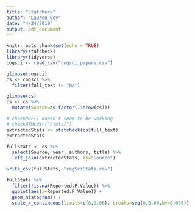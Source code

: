 ```yaml
---
title: "Statcheck"
author: "Lauren Oey"
date: "4/24/2019"
output: pdf_document
---
```


```r
knitr::opts_chunk$set(echo = TRUE)
library(statcheck)
library(tidyverse)
cogsci <- read_csv("cogsci_papers.csv")
```

```r
glimpse(cogsci)
cs <- cogsci %>%
  filter(full_text != "NA")

glimpse(cs)
cs <- cs %>%
  mutate(Source=as.factor(1:nrow(cs)))

# checkPDF() doesn't seem to be working
# checkHTMLdir("htmls/")
extractedStats <- statcheck(cs$full_text)
extractedStats

fullStats <- cs %>%
  select(Source, year, authors, title) %>%
  left_join(extractedStats, by="Source")

write_csv(fullStats, "cogSciStats.csv")
```

```r
fullStats %>%
  filter(!is.na(Reported.P.Value)) %>%
  ggplot(aes(x=Reported.P.Value)) +
  geom_histogram() +
  scale_x_continuous(limits=c(0,0.06), breaks=seq(0,0.06,by=0.005))
```
